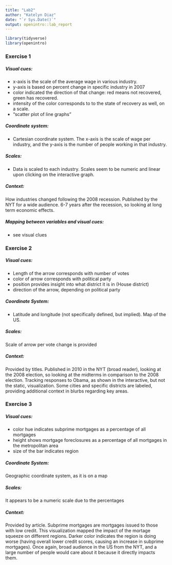 ```yaml
---
title: "Lab2"
author: "Katelyn Diaz"
date: "`r Sys.Date()`"
output: openintro::lab_report
---
```


```r
library(tidyverse)
library(openintro)
```

### Exercise 1
##### Visual cues:
- x-axis is the scale of the average wage in various industry.
- y-axis is based on percent change in specific industry in 2007
- color indicated the direction of that change: red means not recovered, green has recovered.
- intensity of the color corresponds to to the state of recovery as well, on a scale.
- "scatter plot of line graphs"

##### Coordinate system:
- Cartesian coordinate system. The x-axis is the scale of wage per industry, and the y-axis is the number of people working in that industry. 

##### Scales:
- Data is scaled to each industry. Scales seem to be numeric and linear upon clicking on the interactive graph. 

##### Context:
How industries changed following the 2008 recession. Published by the NYT for a wide audience. 6-7 years after the recession, so looking at long term economic effects. 

##### Mapping between variables and visual cues:
- see visual clues

### Exercise 2
##### Visual cues:
- Length of the arrow corresponds with number of votes
- color of arrow corresponds with political party
- position provides insight into what district it is in (House district)
- direction of the arrow, depending on political party

##### Coordinate System:
- Latitude and longitude (not specifically  defined, but implied). Map of the US.

##### Scales:
Scale of arrow per vote change is provided

##### Context:
Provided by titles. Published in 2010 in the NYT (broad reader), looking at the 2008 election, so looking at the midterms in comparison to the 2008 election. Tracking responses to Obama, as shown in the interactive, but not the static, visualization. Some cities and specific districts are labeled, providing additional context in blurbs regarding key areas. 

### Exercise 3

##### Visual cues:
- color hue indicates subprime mortgages as a percentage of all mortgages
- height shows mortgage foreclosures as a percentage of all mortgages in the metropolitan area 
- size of the bar indicates region

##### Coordinate System:
Geographic coordinate system, as it is on a map

##### Scales:
It appears to be a numeric scale due to the percentages

##### Context:
Provided by article. Subprime mortgages are mortgages issued to those with low credit. This visualization mapped the impact of the mortage squeeze on different regions. Darker color indicates the region is doing worse (having overall lower credit scores, causing an increase in subprime mortgages). Once again, broad audience in the US from the NYT, and a large number of people would care about it because it directly impacts them. 











